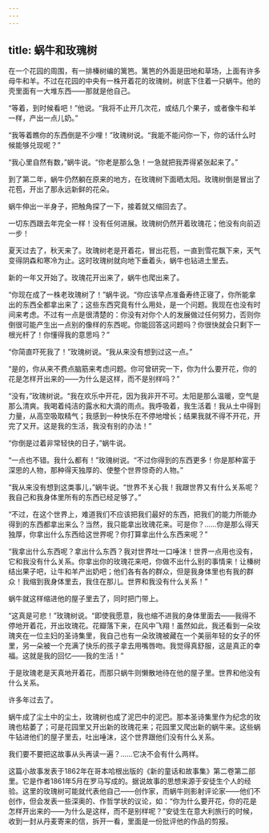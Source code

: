 ```yaml
---
---
---
```

title: 蜗牛和玫瑰树
---






在一个花园的周围，有一排榛树编的篱笆。篱笆的外面是田地和草场，上面有许多母牛和羊。不过在花园的中央有一株开着花的玫瑰树。树底下住着一只蜗牛。他的壳里面有一大堆东西——那就是他自己。

“等着，到时候看吧！”他说。“我将不止开几次花，或结几个果子，或者像牛和羊一样，产出一点儿奶。”

“我等着瞧你的东西倒是不少哩！”玫瑰树说。“我能不能问你一下，你的话什么时候能够兑现呢？”

“我心里自然有数，”蜗牛说。“你老是那么急！一急就把我弄得紧张起来了。”

到了第二年，蜗牛仍然躺在原来的地方，在玫瑰树下面晒太阳。玫瑰树倒是冒出了花苞，开出了那永远新鲜的花朵。

蜗牛伸出一半身子，把触角探了一下，接着就又缩回去了。

一切东西跟去年完全一样！没有任何进展。玫瑰树仍然开着玫瑰花；他没有向前迈一步！

夏天过去了，秋天来了。玫瑰树老是开着花，冒出花苞，一直到雪花飘下来，天气变得阴森和寒冷为止。这时玫瑰树就向地下垂着头，蜗牛也钻进土里去。

新的一年又开始了。玫瑰花开出来了，蜗牛也爬出来了。

“你现在成了一株老玫瑰树了！”蜗牛说。“你应该早点准备寿终正寝了，你所能拿出的东西全都拿出来了；这些东西究竟有什么用处，是一个问题。我现在也没有时间来考虑。不过有一点是很清楚的：你没有对你个人的发展做过任何努力，否则你倒很可能产生出一点别的像样的东西呢。你能回答这问题吗？你很快就会只剩下一根光杆了！你懂得我的意思吗？”

“你简直吓死我了！”玫瑰树说。“我从来没有想到过这一点。”

“是的，你从来不费点脑筋来考虑问题。你可曾研究一下，你为什么要开花，你的花是怎样开出来的——为什么是这样，而不是别样吗？”

“没有，”玫瑰树说。“我在欢乐中开花，因为我非开不可。太阳是那么温暖，空气是那么清爽。我喝着纯洁的露水和大滴的雨点。我呼吸着，我生活着！我从土中得到力量，从高空吸取精气；我感到一种快乐在不停地增长；结果我就不得不开花，开完了又开。这是我的生活，我没有别的办法！”

“你倒是过着非常轻快的日子，”蜗牛说。

“一点也不错。我什么都有！”玫瑰树说。“不过你得到的东西更多！你是那种富于深思的人物，那种得天独厚的、使整个世界惊奇的人物。”

“我从来没有想到这类事儿，”蜗牛说。“世界不关心我！我跟世界又有什么关系呢？我自己和我身体里所有的东西已经足够了。”

“不过，在这个世界上，难道我们不应该把我们最好的东西，把我们的能力所能办得到的东西都拿出来么？当然，我只能拿出玫瑰花来。可是你？……你是那么得天独厚，你拿出什么东西给这世界呢？你打算拿出什么东西来呢？”

“我拿出什么东西呢？拿出什么东西？我对世界吐一口唾沫！世界一点用也没有，它和我没有什么关系。你拿出你的玫瑰花来吧，你做不出什么别的事情来！让榛树结出果子吧，让牛和羊产出奶吧；他们各有各的群众，但是我身体里也有我的群众！我缩到我身体里去，我住在那儿。世界和我没有什么关系！”

蜗牛就这样缩进他的屋子里去了，同时把门带上。

“这真是可悲！”玫瑰树说。“即使我愿意，我也缩不进我的身体里面去——我得不停地开着花，开出玫瑰花。花瓣落下来，在风中飞翔！虽然如此，我还看到一朵玫瑰夹在一位主妇的圣诗集里，我自己也有一朵玫瑰被藏在一个美丽年轻的女子的怀里，另一朵被一个充满了快乐的孩子拿去用嘴唇吻。我觉得真舒服，这是真正的幸福。这就是我的回忆——我的生活！”

于是玫瑰老是天真地开着花，而那只蜗牛则懒散地待在他的屋子里。世界和他没有什么关系。

许多年过去了。

蜗牛成了尘土中的尘土，玫瑰树也成了泥巴中的泥巴。那本圣诗集里作为纪念的玫瑰也枯萎了；可是花园里又开出新的玫瑰花来；花园里又爬出新的蜗牛来。这些蜗牛钻进他们的屋子里去，吐出唾沫，这个世界跟他们没有什么关系。

我们要不要把这故事从头再读一遍？……它决不会有什么两样。

这篇小故事发表于1862年在哥本哈根出版的《新的童话和故事集》第二卷第二部里。它是作者1861年5月在罗马写成的。据说故事的思想来源于安徒生个人的经验。这里的玫瑰树可能就代表他自己——创作家，而蜗牛则影射评论家——他们不创作，但会发表一些深奥的、作哲学状的议论，如：“你为什么要开花，你的花是怎样开出来的——为什么是这样，而不是别样呢？”安徒生在意大利旅行的时候，收到一封从丹麦寄来的信，拆开一看，里面是一份批评他的作品的剪报。